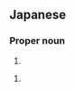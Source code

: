 ==Japanese==
{{ja-kanjitab|知|子}}

===Proper noun===
{{ja-pos|proper|ともこ}}

# {{given name|female|lang=ja|sort=ともこ}}

{{ja-pos|proper|さとこ}}

# {{given name|female|lang=ja|sort=さとこ}}